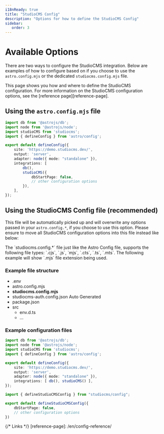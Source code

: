 ```yaml
---
i18nReady: true
title: "StudioCMS Config"
description: "Options for how to define the StudioCMS Config"
sidebar:
   order: 3
---
```



# Available Options

There are two ways to configure the StudioCMS integration. Below are examples of how to configure based on if you choose to use the `astro.config.mjs` or the dedicated `studiocms.config.mjs` file.

<ReadMore>
This page shows you how and where to define the StudioCMS configuration. For more information on the StudioCMS configuration options, see the [reference page][reference-page].
</ReadMore>

## Using the `astro.config.mjs` file

```ts twoslash title="astro.config.mjs"
import db from '@astrojs/db';
import node from '@astrojs/node';
import studioCMS from 'studiocms';
import { defineConfig } from 'astro/config';

export default defineConfig({
    site: 'https://demo.studiocms.dev/',
    output: 'server',
    adapter: node({ mode: "standalone" }),
    integrations: [
        db(),
        studioCMS({
            dbStartPage: false,
            // other configuration options
        }),
    ],
});
```

## Using the StudioCMS Config file (recommended)

This file will be automatically picked up and will overwrite any options passed in your `astro.config.*`, if you choose to use this option. Please ensure to move all StudioCMS configuration options into this file instead like below:

<Aside>
The `studiocms.config.*` file just like the Astro Config file, supports the following file types: `.cjs`, `.js`, `mjs`, `.cts`, `.ts`, `.mts`. The following example will show `.mjs` file extension being used.
</Aside>

### Example file structure

<FileTree>

- .env
- astro.config.mjs
- **studiocms.config.mjs**
- studiocms-auth.config.json Auto Generated
- package.json
- src
  - env.d.ts
  - ...

</FileTree>

### Example configuration files

```ts twoslash title="astro.config.mjs"
import db from '@astrojs/db';
import node from '@astrojs/node';
import studioCMS from 'studiocms';
import { defineConfig } from 'astro/config';

export default defineConfig({
    site: 'https://demo.studiocms.dev/',
    output: 'server',
    adapter: node({ mode: "standalone" }),
    integrations: [ db(), studioCMS() ],
});
```

```ts twoslash title="studiocms.config.mjs"
import { defineStudioCMSConfig } from "studiocms/config";

export default defineStudioCMSConfig({
    dbStartPage: false,
    // other configuration options
})
```

{/* Links */}
[reference-page]: /en/config-reference/
